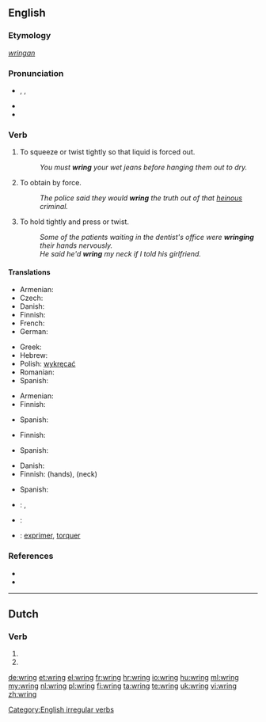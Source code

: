 ==English==

===Etymology===
{{etyl|ang}} ''[[wringan]]''

===Pronunciation===
* {{enPR|rĭng}}, {{IPA|/ɹɪŋ/}}, {{SAMPA|/rIN/}}
* {{homophones|ring|lang=en}}
* {{rhymes|ɪŋ}}

===Verb===
{{en-verb|wrings|wringing|'''[[wrang]]''' or '''[[wrung]]'''|wrung}}

# To squeeze or twist tightly so that liquid is forced out.
#: ''You must '''wring''' your wet jeans before hanging them out to dry.''
# To obtain by force.
#: ''The police said they would '''wring''' the truth out of that [[heinous]] criminal.''
# To hold tightly and press or twist.
#: ''Some of the patients waiting in the dentist's office were '''wringing''' their hands nervously.''
#: ''He said he'd '''wring''' my neck if I told his girlfriend.''

====Translations====
{{trans-top|to squeeze or twist tightly so that liquid is forced out}}
* Armenian: {{t-|hy|քամել|tr=k'amel}}
* Czech: {{t-|cs|ždímat}}
* Danish: {{t-|da|vride}}
* Finnish: {{t+|fi|vääntää}}
* French: {{t+|fr|essorer}}
* German: {{t+|de|wringen}}
{{trans-mid}}
* Greek: {{t+|el|στείβω}}
* Hebrew: {{t|he|לסחוט|tr=liskhót}}
* Polish: [[wykręcać]]
* Romanian: {{t-|ro|stoarce}}
* Spanish: {{t-|es|exprimir}}
{{trans-bottom}}

{{trans-top|to force out liquid by squeezing or twisting tightly}}
* Armenian: {{t-|hy|քամել|tr=k'amel}}
* Finnish: {{t+|fi|vääntää}}
{{trans-mid}}
* Spanish: {{t-|es|exprimir}}
{{trans-bottom}}

{{trans-top|to obtain by force}}
* Finnish: {{t-|fi|puristaa}}
{{trans-mid}}
* Spanish: {{t-|es|exprimir}}
{{trans-bottom}}

{{trans-top|to hold tightly and press or twist}}
* Danish: {{t-|da|vride}}
* Finnish: {{t+|fi|väännellä}}(hands), {{t+|fi|vääntää}} {{t-|fi|niskat nurin}} (neck)
{{trans-mid}}
* Spanish: {{t-|es|retorcer}}
{{trans-bottom}}

{{checktrans-top}}
* {{ttbc|nl}}: {{t+|nl|wringen}}, {{t+|nl|uitwringen}}
* {{ttbc|fr}}: {{t+|fr|tordre}}
* {{ttbc|ia}}: [[exprimer]], [[torquer]]
{{trans-bottom}}

===References===
* {{R:Century 1911}}
* {{R:Webster 1913}}

[[Category:English irregular verbs]]

----

==Dutch==

===Verb===
{{infl|nl}}

# {{nl-verb-form|p=1|n=sg|t=pres|m=ind|wringen}}
# {{nl-verb-form|m=imp|wringen}}

[[de:wring]]
[[et:wring]]
[[el:wring]]
[[fr:wring]]
[[hr:wring]]
[[io:wring]]
[[hu:wring]]
[[ml:wring]]
[[my:wring]]
[[nl:wring]]
[[pl:wring]]
[[fi:wring]]
[[ta:wring]]
[[te:wring]]
[[uk:wring]]
[[vi:wring]]
[[zh:wring]]